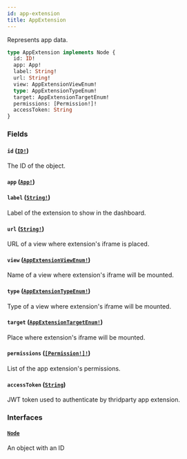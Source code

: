 ```yaml
---
id: app-extension
title: AppExtension
---
```


Represents app data.

```graphql
type AppExtension implements Node {
  id: ID!
  app: App!
  label: String!
  url: String!
  view: AppExtensionViewEnum!
  type: AppExtensionTypeEnum!
  target: AppExtensionTargetEnum!
  permissions: [Permission!]!
  accessToken: String
}
```

### Fields

#### `id` ([`ID!`](/developer/api-reference/scalars/id))

The ID of the object.

#### `app` ([`App!`](/developer/api-reference/objects/app))

#### `label` ([`String!`](/developer/api-reference/scalars/string))

Label of the extension to show in the dashboard.

#### `url` ([`String!`](/developer/api-reference/scalars/string))

URL of a view where extension's iframe is placed.

#### `view` ([`AppExtensionViewEnum!`](/developer/api-reference/enums/app-extension-view-enum))

Name of a view where extension's iframe will be mounted.

#### `type` ([`AppExtensionTypeEnum!`](/developer/api-reference/enums/app-extension-type-enum))

Type of a view where extension's iframe will be mounted.

#### `target` ([`AppExtensionTargetEnum!`](/developer/api-reference/enums/app-extension-target-enum))

Place where extension's iframe will be mounted.

#### `permissions` ([`[Permission!]!`](/developer/api-reference/objects/permission))

List of the app extension's permissions.

#### `accessToken` ([`String`](/developer/api-reference/scalars/string))

JWT token used to authenticate by thridparty app extension.

### Interfaces

#### [`Node`](/developer/api-reference/interfaces/node)

An object with an ID

